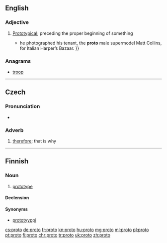 {{also|proto-|protó}}
==English==

===Adjective===
{{en-adj|-}}

# [[prototype|Prototypical]]; preceding the proper beginning of something
#* {{quote-news|2007|March 11|Horacio Silva|Muscle Man|New York Times|url=http://www.nytimes.com/2007/03/11/style/tmagazine/11tmuscle.html
|passage={{...|After studying economics at Bard College in New York, Ritts moved back to the West Coast; his break came in 1978 when}} he photographed his tenant, the '''proto''' male supermodel Matt Collins, for Italian Harper’s Bazaar. }}

===Anagrams===
* [[troop#English|troop]]

----

==Czech==

===Pronunciation===
* {{audio|Cs-proto.ogg|audio|lang=cs}}

===Adverb===
{{head|cs|adverb}}

# [[therefore]]; that is why

----

==Finnish==

===Noun===
{{fi-noun}}

# {{context|colloquial|lang=fi}} [[prototype]]

====Declension====
{{fi-decl-valo|prot|||o|a}}

====Synonyms====
* [[prototyyppi]]

[[cs:proto]]
[[de:proto]]
[[fr:proto]]
[[kn:proto]]
[[hu:proto]]
[[mg:proto]]
[[ml:proto]]
[[pl:proto]]
[[pt:proto]]
[[fi:proto]]
[[chr:proto]]
[[tr:proto]]
[[uk:proto]]
[[zh:proto]]